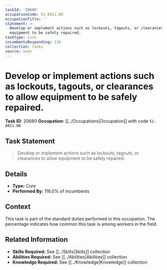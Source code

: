```yaml
---
taskId: '20680'
occupationCode: 51-8011.00
occupationTitle: ''
statement: >-
  Develop or implement actions such as lockouts, tagouts, or clearances to allow
  equipment to be safely repaired.
taskType: Core
incumbentsResponding: 116
collection: Tasks
source: onet
---
```

# Develop or implement actions such as lockouts, tagouts, or clearances to allow equipment to be safely repaired.

**Task ID:** 20680
**Occupation:** [[../Occupations|Occupation]] with code `51-8011.00`

## Task Statement

> Develop or implement actions such as lockouts, tagouts, or clearances to allow equipment to be safely repaired.

## Details

- **Type:** Core
- **Performed By:** 116.0% of incumbents

## Context

This task is part of the standard duties performed in this occupation. The percentage indicates how common this task is among workers in the field.

## Related Information

- **Skills Required:** See [[../Skills|Skills]] collection
- **Abilities Required:** See [[../Abilities|Abilities]] collection
- **Knowledge Required:** See [[../Knowledge|Knowledge]] collection
